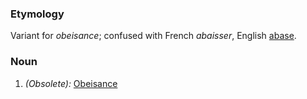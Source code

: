 ===Etymology===
Variant for ''obeisance''; confused with French ''abaisser'', English [[abase]].
===Noun===
#''(Obsolete):'' [[Obeisance]]